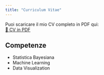 ```yaml
---
title: "Curriculum Vitae"
---
```


Puoi scaricare il mio CV completo in PDF qui:  
[📄 CV in PDF](cv.pdf)

## Competenze
- Statistica Bayesiana
- Machine Learning
- Data Visualization

